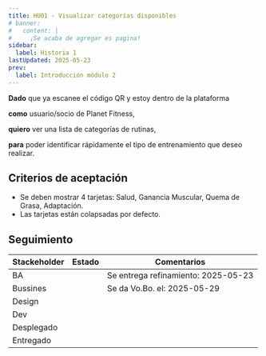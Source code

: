 ```yaml
---
title: HU01 - Visualizar categorías disponibles
# banner:
#   content: |
#     ¡Se acaba de agregar es pagina!
sidebar:
  label: Historia 1
lastUpdated: 2025-05-23
prev:
  label: Introducción módulo 2
---
```


**Dado** que ya escanee el código QR y estoy dentro de la plataforma

**como** usuario/socio de Planet Fitness,

**quiero** ver una lista de categorías de rutinas,

**para** poder identificar rápidamente el tipo de entrenamiento que deseo realizar.

## Criterios de aceptación

  - Se deben mostrar 4 tarjetas: Salud, Ganancia Muscular, Quema de Grasa, Adaptación.
  - Las tarjetas están colapsadas por defecto.

## Seguimiento

| Stackeholder |                     Estado                    |             Comentarios             |
|--------------|-----------------------------------------------|------------------------------------ |
| BA           | <Badge text="Done" variant="success" />       | Se entrega refinamiento: 2025-05-23 |
| Bussines     | <Badge text="Done" variant="success" />       | Se da Vo.Bo. el: 2025-05-29         |
| Design       | <Badge text="Pendiente" variant="caution" />  |                                     |
| Dev          | <Badge text="Pendiente" variant="caution" />  |                                     |
| Desplegado   | <Badge text="Pendiente" variant="caution" />  |                                     |
| Entregado    | <Badge text="Pendiente" variant="caution" />  |                                     |

